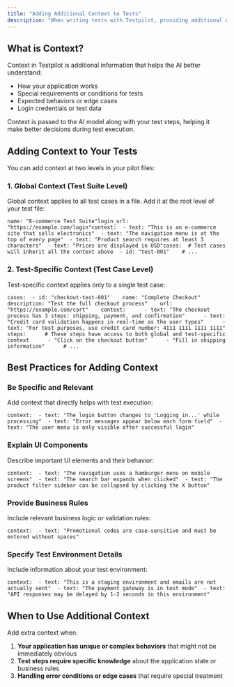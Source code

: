 ```yaml
---
title: "Adding Additional Context to Tests"
description: "When writing tests with Testpilot, providing additional context can greatly improve the AI's understanding of your application and test requirements. This guide explains how to use the context feature to create more effective tests."
---
```


## What is Context?[​](#what-is-context "Direct link to What is Context?")

Context in Testpilot is additional information that helps the AI better understand:

* How your application works
* Special requirements or conditions for tests
* Expected behaviors or edge cases
* Login credentials or test data

Context is passed to the AI model along with your test steps, helping it make better decisions during test execution.

## Adding Context to Your Tests[​](#adding-context-to-your-tests "Direct link to Adding Context to Your Tests")

You can add context at two levels in your pilot files:

### 1. Global Context (Test Suite Level)[​](#1-global-context-test-suite-level "Direct link to 1. Global Context (Test Suite Level)")

Global context applies to all test cases in a file. Add it at the root level of your test file:

```
name: "E-commerce Test Suite"login_url: "https://example.com/login"context:  - text: "This is an e-commerce site that sells electronics"  - text: "The navigation menu is at the top of every page"  - text: "Product search requires at least 3 characters"  - text: "Prices are displayed in USD"cases:  # Test cases will inherit all the context above  - id: "test-001"    # ...
```

### 2. Test-Specific Context (Test Case Level)[​](#2-test-specific-context-test-case-level "Direct link to 2. Test-Specific Context (Test Case Level)")

Test-specific context applies only to a single test case:

```
cases:  - id: "checkout-test-001"    name: "Complete Checkout"    description: "Test the full checkout process"    url: "https://example.com/cart"    context:      - text: "The checkout process has 3 steps: shipping, payment, and confirmation"      - text: "Credit card validation happens in real-time as the user types"      - text: "For test purposes, use credit card number: 4111 1111 1111 1111"    steps:      # These steps have access to both global and test-specific context      - "Click on the checkout button"      - "Fill in shipping information"      # ...
```

## Best Practices for Adding Context[​](#best-practices-for-adding-context "Direct link to Best Practices for Adding Context")

### Be Specific and Relevant[​](#be-specific-and-relevant "Direct link to Be Specific and Relevant")

Add context that directly helps with test execution:

```
context:  - text: "The login button changes to 'Logging in...' while processing"  - text: "Error messages appear below each form field"  - text: "The user menu is only visible after successful login"
```

### Explain UI Components[​](#explain-ui-components "Direct link to Explain UI Components")

Describe important UI elements and their behavior:

```
context:  - text: "The navigation uses a hamburger menu on mobile screens"  - text: "The search bar expands when clicked"  - text: "The product filter sidebar can be collapsed by clicking the X button"
```

### Provide Business Rules[​](#provide-business-rules "Direct link to Provide Business Rules")

Include relevant business logic or validation rules:

```
context:  - text: "Promotional codes are case-sensitive and must be entered without spaces"
```

### Specify Test Environment Details[​](#specify-test-environment-details "Direct link to Specify Test Environment Details")

Include information about your test environment:

```
context:  - text: "This is a staging environment and emails are not actually sent"  - text: "The payment gateway is in test mode"  - text: "API responses may be delayed by 1-2 seconds in this environment"
```

## When to Use Additional Context[​](#when-to-use-additional-context "Direct link to When to Use Additional Context")

Add extra context when:

1. **Your application has unique or complex behaviors** that might not be immediately obvious
2. **Test steps require specific knowledge** about the application state or business rules
3. **Handling error conditions or edge cases** that require special treatment
